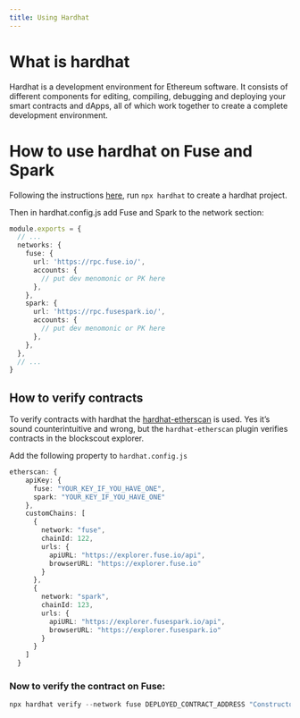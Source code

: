 ```yaml
---
title: Using Hardhat
---
```


# What is hardhat

Hardhat is a development environment for Ethereum software. It consists of different components for editing, compiling, debugging and deploying your smart contracts and dApps, all of which work together to create a complete development environment.

# How to use hardhat on Fuse and Spark

Following the instructions [here](https://hardhat.org/hardhat-runner/docs/getting-started#overview), run `npx hardhat` to create a hardhat project.

Then in hardhat.config.js add Fuse and Spark to the network section:

```typescript title="hardhat.config.js" overflow="wrap"
module.exports = {
  // ...
  networks: {
    fuse: {
      url: 'https://rpc.fuse.io/',
      accounts: {
        // put dev menomonic or PK here
      },
    },
    spark: {
      url: 'https://rpc.fusespark.io/',
      accounts: {
        // put dev menomonic or PK here
      },
    },
  },
  // ...
}
```

## How to verify contracts

To verify contracts with hardhat the [hardhat-etherscan](https://hardhat.org/hardhat-runner/plugins/nomicfoundation-hardhat-verify) is used. Yes it’s sound counterintuitive and wrong, but the `hardhat-etherscan` plugin verifies contracts in the blockscout explorer.

Add the following property to `hardhat.config.js`

```typescript title="hardhat.config.js" overflow="wrap"
etherscan: {
    apiKey: {
      fuse: "YOUR_KEY_IF_YOU_HAVE_ONE",
      spark: "YOUR_KEY_IF_YOU_HAVE_ONE"
    },
    customChains: [
      {
        network: "fuse",
        chainId: 122,
        urls: {
          apiURL: "https://explorer.fuse.io/api",
          browserURL: "https://explorer.fuse.io"
        }
      },
      {
        network: "spark",
        chainId: 123,
        urls: {
          apiURL: "https://explorer.fusespark.io/api",
          browserURL: "https://explorer.fusespark.io"
        }
      }
    ]
  }
```

### Now to verify the contract on Fuse:

```javascript
npx hardhat verify --network fuse DEPLOYED_CONTRACT_ADDRESS "Constructor argument 1"
```
